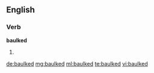 ==English==

===Verb===
'''baulked'''

# {{past of|[[baulk]]}}

[[de:baulked]]
[[mg:baulked]]
[[ml:baulked]]
[[te:baulked]]
[[vi:baulked]]